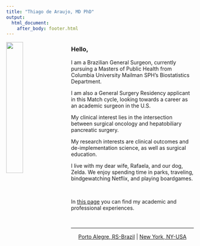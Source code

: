 ```yaml
---
title: "Thiago de Araujo, MD PhD"
output: 
  html_document:
    after_body: footer.html
---
```


<img src="images/WEB_me.jpg" style="width:30%;padding-right: 20px" align="left">

### Hello,

I am a Brazilian General Surgeon, currently pursuing a Masters of Public Health from Columbia University Mailman SPH's Biostatistics Department. 

I am also a General Surgery Residency applicant in this Match cycle, looking towards a career as an academic surgeon in the U.S.

My clinical interest lies in the intersection between surgical oncology and hepatobiliary pancreatic surgery.

My research interests are clinical outcomes and de-implementation science, as well as surgical education.

I live with my dear wife, Rafaela, and our dog, Zelda. We enjoy spending time in parks, traveling, bindgewatching Netflix, and playing boardgames.

&nbsp;


In [this page](resume.html) you can find my academic and professional experiences. 

&nbsp;
<hr />
<p style="text-align: center;"><a href="https://www.google.com/maps/place/HCPA+-+Hospital+de+Cl%C3%ADnicas+de+Porto+Alegre/@-30.0386844,-51.208619,17z/data=!3m1!4b1!4m5!3m4!1s0x9519784ebb3943df:0xe484226d1bf56a44!8m2!3d-30.0386891!4d-51.206425">Porto Alegre, RS-Brazil</a> | <a href="https://www.google.com/maps/place/722+W+168th+St,+New+York,+NY+10032,+EUA/data=!4m2!3m1!1s0x89c2f69bc090f8cb:0x4c1891b68d80a519?sa=X&ved=2ahUKEwjb5oLjxebsAhWoD7kGHfr4DkQQ8gEwAHoECAQQAQ">New York, NY-USA</a></p>